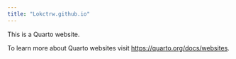 ```yaml
---
title: "Lokctrw.github.io"
---
```


This is a Quarto website.

To learn more about Quarto websites visit <https://quarto.org/docs/websites>.
